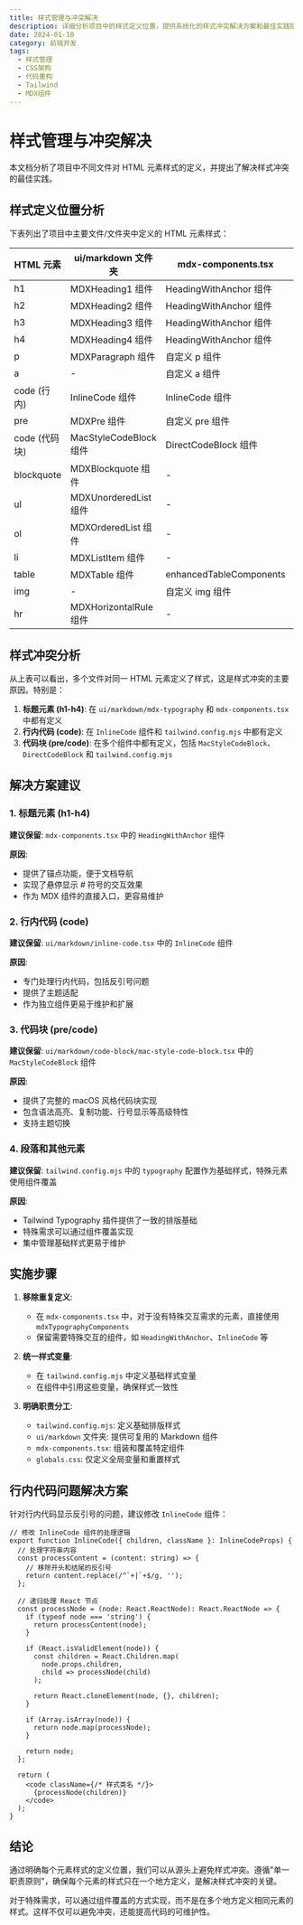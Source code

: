 ```yaml
---
title: 样式管理与冲突解决
description: 详细分析项目中的样式定义位置，提供系统化的样式冲突解决方案和最佳实践指南
date: 2024-01-10
category: 前端开发
tags:
  - 样式管理
  - CSS架构
  - 代码重构
  - Tailwind
  - MDX组件
---
```


# 样式管理与冲突解决

本文档分析了项目中不同文件对 HTML 元素样式的定义，并提出了解决样式冲突的最佳实践。

## 样式定义位置分析

下表列出了项目中主要文件/文件夹中定义的 HTML 元素样式：

| HTML 元素 | ui/markdown 文件夹 | mdx-components.tsx | tailwind.config.mjs | globals.css |
| --------- | ------------------ | ----------------- | ------------------ | ----------- |
| h1 | MDXHeading1 组件 | HeadingWithAnchor 组件 | typography.h1 | - |
| h2 | MDXHeading2 组件 | HeadingWithAnchor 组件 | typography.h2 | - |
| h3 | MDXHeading3 组件 | HeadingWithAnchor 组件 | typography.h3 | - |
| h4 | MDXHeading4 组件 | HeadingWithAnchor 组件 | typography.h4 | - |
| p | MDXParagraph 组件 | 自定义 p 组件 | typography.p | - |
| a | - | 自定义 a 组件 | typography.a | - |
| code (行内) | InlineCode 组件 | InlineCode 组件 | typography.code | - |
| pre | MDXPre 组件 | 自定义 pre 组件 | typography.pre | - |
| code (代码块) | MacStyleCodeBlock 组件 | DirectCodeBlock 组件 | typography.pre code | - |
| blockquote | MDXBlockquote 组件 | - | typography.blockquote | - |
| ul | MDXUnorderedList 组件 | - | typography.ul | - |
| ol | MDXOrderedList 组件 | - | typography.ol | - |
| li | MDXListItem 组件 | - | typography.li | - |
| table | MDXTable 组件 | enhancedTableComponents | typography.table | - |
| img | - | 自定义 img 组件 | typography.img | - |
| hr | MDXHorizontalRule 组件 | - | typography.hr | - |

## 样式冲突分析

从上表可以看出，多个文件对同一 HTML 元素定义了样式，这是样式冲突的主要原因。特别是：

1. **标题元素 (h1-h4)**: 在 `ui/markdown/mdx-typography` 和 `mdx-components.tsx` 中都有定义
2. **行内代码 (code)**: 在 `InlineCode` 组件和 `tailwind.config.mjs` 中都有定义
3. **代码块 (pre/code)**: 在多个组件中都有定义，包括 `MacStyleCodeBlock`、`DirectCodeBlock` 和 `tailwind.config.mjs`

## 解决方案建议

### 1. 标题元素 (h1-h4)

**建议保留**: `mdx-components.tsx` 中的 `HeadingWithAnchor` 组件

**原因**:
- 提供了锚点功能，便于文档导航
- 实现了悬停显示 # 符号的交互效果
- 作为 MDX 组件的直接入口，更容易维护

### 2. 行内代码 (code)

**建议保留**: `ui/markdown/inline-code.tsx` 中的 `InlineCode` 组件

**原因**:
- 专门处理行内代码，包括反引号问题
- 提供了主题适配
- 作为独立组件更易于维护和扩展

### 3. 代码块 (pre/code)

**建议保留**: `ui/markdown/code-block/mac-style-code-block.tsx` 中的 `MacStyleCodeBlock` 组件

**原因**:
- 提供了完整的 macOS 风格代码块实现
- 包含语法高亮、复制功能、行号显示等高级特性
- 支持主题切换

### 4. 段落和其他元素

**建议保留**: `tailwind.config.mjs` 中的 `typography` 配置作为基础样式，特殊元素使用组件覆盖

**原因**:
- Tailwind Typography 插件提供了一致的排版基础
- 特殊需求可以通过组件覆盖实现
- 集中管理基础样式更易于维护

## 实施步骤

1. **移除重复定义**:
   - 在 `mdx-components.tsx` 中，对于没有特殊交互需求的元素，直接使用 `mdxTypographyComponents`
   - 保留需要特殊交互的组件，如 `HeadingWithAnchor`、`InlineCode` 等

2. **统一样式变量**:
   - 在 `tailwind.config.mjs` 中定义基础样式变量
   - 在组件中引用这些变量，确保样式一致性

3. **明确职责分工**:
   - `tailwind.config.mjs`: 定义基础排版样式
   - `ui/markdown` 文件夹: 提供可复用的 Markdown 组件
   - `mdx-components.tsx`: 组装和覆盖特定组件
   - `globals.css`: 仅定义全局变量和重置样式

## 行内代码问题解决方案

针对行内代码显示反引号的问题，建议修改 `InlineCode` 组件：

```tsx
// 修改 InlineCode 组件的处理逻辑
export function InlineCode({ children, className }: InlineCodeProps) {
  // 处理字符串内容
  const processContent = (content: string) => {
    // 移除开头和结尾的反引号
    return content.replace(/^`+|`+$/g, '');
  };

  // 递归处理 React 节点
  const processNode = (node: React.ReactNode): React.ReactNode => {
    if (typeof node === 'string') {
      return processContent(node);
    }
    
    if (React.isValidElement(node)) {
      const children = React.Children.map(
        node.props.children,
        child => processNode(child)
      );
      
      return React.cloneElement(node, {}, children);
    }
    
    if (Array.isArray(node)) {
      return node.map(processNode);
    }
    
    return node;
  };

  return (
    <code className={/* 样式类名 */}>
      {processNode(children)}
    </code>
  );
}
```

## 结论

通过明确每个元素样式的定义位置，我们可以从源头上避免样式冲突。遵循"单一职责原则"，确保每个元素的样式只在一个地方定义，是解决样式冲突的关键。

对于特殊需求，可以通过组件覆盖的方式实现，而不是在多个地方定义相同元素的样式。这样不仅可以避免冲突，还能提高代码的可维护性。